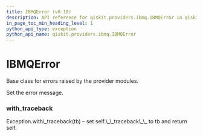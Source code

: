 ```yaml
---
title: IBMQError (v0.19)
description: API reference for qiskit.providers.ibmq.IBMQError in qiskit v0.19
in_page_toc_min_heading_level: 1
python_api_type: exception
python_api_name: qiskit.providers.ibmq.IBMQError
---
```


# IBMQError

<Class id="qiskit.providers.ibmq.IBMQError" isDedicatedPage={true} github="https://github.com/qiskit/qiskit-ibmq-provider/tree/stable/0.7/qiskit/providers/ibmq/exceptions.py" signature="IBMQError(*message)" modifiers="exception">
  Base class for errors raised by the provider modules.

  Set the error message.

  ### with\_traceback

  <Function id="qiskit.providers.ibmq.IBMQError.with_traceback" signature="with_traceback()">
    Exception.with\_traceback(tb) – set self.\_\_traceback\_\_ to tb and return self.
  </Function>
</Class>

